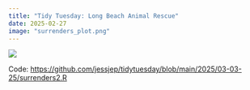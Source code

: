 ```yaml
---
title: "Tidy Tuesday: Long Beach Animal Rescue"
date: 2025-02-27
image: "surrenders_plot.png"
---
```


![](surrenders_plot.png){style="margin:auto;"}

Code: <https://github.com/jessjep/tidytuesday/blob/main/2025/03-03-25/surrenders2.R>
